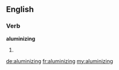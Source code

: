 ==English==

===Verb===
'''aluminizing'''

# {{present participle of|[[aluminize]]}}

[[de:aluminizing]]
[[fr:aluminizing]]
[[my:aluminizing]]